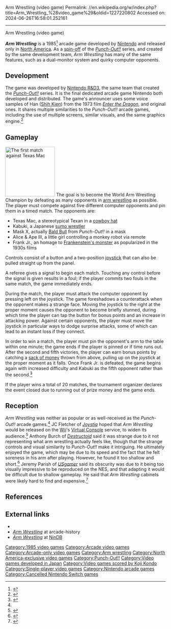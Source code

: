 Arm Wrestling (video game)
Permalink: //en.wikipedia.org/w/index.php?title=Arm_Wrestling_%28video_game%29&oldid=1227220802
Accessed on: 2024-06-26T16:58:01.252161



------
Arm Wrestling (video game)
{{Infobox video game
|title = Arm Wrestling
|image = Nintendo armwrestling arcadeflyer.png
|caption = Arcade flyer
|developer = [[Nintendo R&D3]]
|publisher = [[Nintendo of America|Nintendo]]
|producer = [[Genyo Takeda]]
|designer = Genyo Takeda
|artist = [[Shigeru Miyamoto]]
|composer = [[Koji Kondo]]
|series = [[Punch-Out!!]]
|released = Arcade: {{vgrelease|NA|May 1985<ref name=ac>{{cite web|url=https://www.imdb.com/title/tt2323459/releaseinfo|title=Arcade Release Date|website=[[IMDb]] |accessdate=2017-08-28}}</ref>}}
|genre = [[Sports game]]
|modes = Single player
|platforms = [[Arcade game|Arcade]]
}}

'''''Arm Wrestling''''' is a 1985<ref name=ac>{{cite web|url=https://www.imdb.com/title/tt2323459/releaseinfo|title=Arcade Release Date|website=[[IMDb]] |accessdate=2017-08-28}}</ref> arcade game developed by [[Nintendo]] and released only in [[North America]]. As a [[Spin-off (media)|spin-off]] of the ''[[Punch-Out!!]]'' series, and created by the same development team, ''Arm Wrestling'' has many of the same features, such as a dual-monitor system and quirky computer opponents.

==Development==
The game was developed by [[Nintendo R&D3]], the same team that created the ''[[Punch-Out!!]]'' series. It is the final dedicated arcade game Nintendo both developed and distributed. The game's announcer uses some voice samples of Han ([[Shih Kien]]) from the 1973 film ''[[Enter the Dragon]]'', and original ones.{{citation needed|date=May 2020}} It shares multiple similarities to the ''Punch-Out!!'' arcade games, including the use of multiple screens, similar visuals, and the same graphics engine.<ref name="hg101">{{cite web |url=http://www.hardcoregaming101.net/punch-out-assorted/ |title=Punch-Out!! (Assorted) |work=Hardcore Gaming 101 |last=Gill |first=Charles G. |date=December 10, 2013 |accessdate=May 28, 2020}}</ref>

==Gameplay==
[[Image:Arm Wrestling 1 (Nintendo Arcade Game).png|156px|left|thumb|The first match against Texas Mac]]
The goal is to become the World Arm Wrestling Champion by defeating as many opponents in [[arm wrestling]] as possible. The player must compete against five different computer opponents and pin them in a timed match. The opponents are:

* Texas Mac, a stereotypical Texan in a [[cowboy hat]]
* Kabuki, a Japanese [[sumo wrestler]]
* Mask X, actually [[Bald Bull]] from ''Punch-Out!!'' in a mask
* Alice & Ape III, a little girl controlling a monkey robot via remote
* Frank Jr., an homage to [[Frankenstein's monster]] as popularized in the 1930s films

Controls consist of a button and a two-position [[joystick]] that can also be pulled straight up from the panel.

A referee gives a signal to begin each match. Touching any control before the signal is given results in a foul; if the player commits two fouls in the same match, the game immediately ends.

During the match, the player must attack the computer opponent by pressing left on the joystick. The game foreshadows a counterattack when the opponent makes a strange face. Moving the joystick to the right at the proper moment causes the opponent to become briefly stunned, during which time the player can tap the button for bonus points and an increase in attacking power. Against certain opponents, the player must move the joystick in particular ways to dodge surprise attacks, some of which can lead to an instant loss if they connect.

In order to win a match, the player must pin the opponent's arm to the table within one minute; the game ends if the player is pinned or if time runs out. After the second and fifth victories, the player can earn bonus points by catching a [[sack of money]] thrown from above, pulling up on the joystick at the proper moment as it falls. Once Frank Jr. is defeated, the game begins again with increased difficulty and Kabuki as the fifth opponent rather than the second.<ref>{{cite web|url=http://www.arcade-museum.com/game_detail.php?game_id=6921|title=International Arcade Museum|accessdate=2013-07-22}}</ref>

If the player wins a total of 20 matches, the tournament organizer declares the event closed due to running out of prize money and the game ends.

==Reception==
''Arm Wrestling'' was neither as popular or as well-received as the ''Punch-Out!!'' arcade games.<ref name="hg101"/> JC Fletcher of ''[[Joystiq]]'' hoped that ''Arm Wrestling'' would be released on the [[Wii]]'s [[Virtual Console]] service, to widen its audience.<ref>{{cite web |url=https://www.engadget.com/2008-10-02-virtually-overlooked-arm-wrestling.html |title=Virtually Overlooked: Arm Wrestling |work=Engadget |last=Fletcher |first=JC |date=October 2, 2008 |accessdate=May 28, 2020}}</ref> Anthony Burch of ''[[Destructoid]]'' said it was strange due to it not representing what arm wrestling actually feels like, though that the strange controls and visual similarity to ''Punch-Out!!'' make it intriguing. He ultimately enjoyed the game, which may be due to its speed and the fact that he felt soreness in his arm after playing. However, he found it too shallow and short.<ref>{{cite web |url=https://www.destructoid.com/games-time-forgot-arm-wrestling-112458.phtml |title=Games time forgot: Arm Wrestling |work=[[Destructoid]] |last=Burch |first=Anthony |date=November 24, 2008 |accessdate=May 28, 2020}}</ref> Jeremy Parish of ''[[USgamer]]'' said its obscurity was due to it being too visually impressive to be reproduced on the NES, and that adapting it would be difficult due to shallow gameplay. He said that ''Arm Wrestling'' cabinets were likely hard to find and expensive.<ref>{{cite web |url=https://www.usgamer.net/articles/forgottendo-10-nintendo-games-youve-probably-never-heard-of |title=Forgottendo: 10 Nintendo Games You've Probably Never Heard Of |work=[[USgamer]] |last=Parish |first=Jeremy |date=July 25, 2014 |accessdate=May 28, 2020 |archive-date=September 2, 2018 |archive-url=https://web.archive.org/web/20180902151739/https://www.usgamer.net/articles/forgottendo-10-nintendo-games-youve-probably-never-heard-of |url-status=dead }}</ref>

==References==
{{reflist}}

==External links==
* {{KLOV game|id=6921|name=Arm Wrestling}}
* ''[http://www.arcade-history.com/?n=arm-wrestling&page=detail&id=110 Arm Wrestling]'' at arcade-history
* ''[https://web.archive.org/web/20100626035934/http://www.nindb.net/game/arm-wrestling.html Arm Wrestling]'' at [http://www.nindb.net NinDB]

{{Punch-Out series}}

[[Category:1985 video games]]
[[Category:Arcade video games]]
[[Category:Arcade-only video games]]
[[Category:Arm wrestling]]
[[Category:North America-exclusive video games]]
[[Category:Punch-Out!!]]
[[Category:Video games developed in Japan]]
[[Category:Video games scored by Koji Kondo]]
[[Category:Single-player video games]]
[[Category:Nintendo arcade games]]
[[Category:Cancelled Nintendo Switch games]]